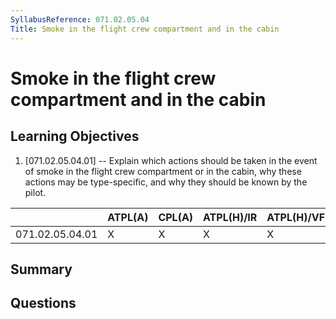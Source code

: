```yaml
---
SyllabusReference: 071.02.05.04
Title: Smoke in the flight crew compartment and in the cabin
---
```


# Smoke in the flight crew compartment and in the cabin

## Learning Objectives

1. [071.02.05.04.01] -- Explain which actions should be taken in the event of
   smoke in the flight crew compartment or in the cabin, why these actions may
   be type-specific, and why they should be known by the pilot.

|                 | ATPL(A) | CPL(A) | ATPL(H)/IR | ATPL(H)/VFR | CPL(H) | IR  | CBIR(A) |
| --------------- | ------- | ------ | ---------- | ----------- | ------ | --- | ------- |
| 071.02.05.04.01 | X       | X      | X          | X           | X      |     |         |

## Summary

## Questions

